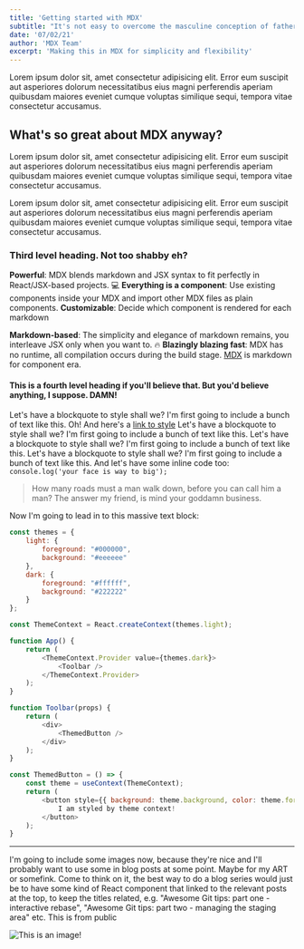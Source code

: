 ```yaml
---
title: 'Getting started with MDX'
subtitle: "It's not easy to overcome the masculine conception of fatherhood."
date: '07/02/21'
author: 'MDX Team'
excerpt: 'Making this in MDX for simplicity and flexibility'
---
```


<Dropcap>
    Lorem ipsum dolor sit, amet consectetur adipisicing elit. Error eum suscipit aut asperiores
    dolorum necessitatibus eius magni perferendis aperiam quibusdam maiores eveniet cumque voluptas
    similique sequi, tempora vitae consectetur accusamus.
</Dropcap>

## What's so great about MDX anyway?

Lorem ipsum dolor sit, amet consectetur adipisicing elit. Error eum suscipit aut asperiores
dolorum necessitatibus eius magni perferendis aperiam quibusdam maiores eveniet cumque voluptas
similique sequi, tempora vitae consectetur accusamus.

Lorem ipsum dolor sit, amet consectetur adipisicing elit. Error eum suscipit aut asperiores
dolorum necessitatibus eius magni perferendis aperiam quibusdam maiores eveniet cumque voluptas
similique sequi, tempora vitae consectetur accusamus.

### Third level heading. Not too shabby eh?

**Powerful**: MDX blends markdown and JSX syntax to fit perfectly in
React/JSX-based projects.
💻 **Everything is a component**: Use existing components inside your
MDX and import other MDX files as plain components.
**Customizable**: Decide which component is rendered for each markdown

**Markdown-based**: The simplicity and elegance of markdown remains,
you interleave JSX only when you want to.
🔥 **Blazingly blazing fast**: MDX has no runtime, all compilation occurs
during the build stage.
[MDX](https://mdxjs.com) is markdown for component era.

#### This is a fourth level heading if you'll believe that. But you'd believe anything, I suppose. DAMN!

Let's have a blockquote to style shall we? I'm first going to include a bunch of text like this. Oh! And here's a [link to style](https://www.google.com)
Let's have a blockquote to style shall we? I'm first going to include a bunch of text like this.
Let's have a blockquote to style shall we? I'm first going to include a bunch of text like this.
Let's have a blockquote to style shall we? I'm first going to include a bunch of text like this. And let's
have some inline code too: `console.log('your face is way to big');`

> How many roads must a man walk down, before you can call him a man?
> The answer my friend, is mind your goddamn business.

Now I'm going to lead in to this massive text block:

```jsx{1}:index.js
const themes = {
    light: {
        foreground: "#000000",
        background: "#eeeeee"
    },
    dark: {
        foreground: "#ffffff",
        background: "#222222"
    }
};

const ThemeContext = React.createContext(themes.light);

function App() {
    return (
        <ThemeContext.Provider value={themes.dark}>
            <Toolbar />
        </ThemeContext.Provider>
    );
}

function Toolbar(props) {
    return (
        <div>
            <ThemedButton />
        </div>
    );
}

const ThemedButton = () => {
    const theme = useContext(ThemeContext);
    return (
        <button style={{ background: theme.background, color: theme.foreground }}>
            I am styled by theme context!
        </button>
    );
}
```

---

I'm going to include some images now, because they're nice and I'll probably want to use some in blog posts at some point. Maybe for my ART or somefink.
Come to think on it, the best way to do a blog series would just be to have some kind of React component that linked to the relevant posts at the top,
to keep the titles related, e.g. "Awesome Git tips: part one - interactive rebase", "Awesome Git tips: part two - managing the staging area" etc.
This is from public

<img src="/cog.png" width={400} height={400} alt="This is an image!" />
